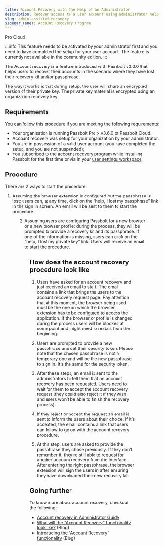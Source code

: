 ```yaml
---
title: Account Recovery with the Help of an Administrator
description: Recover access to a user account using administrator help via the account recovery program
slug: admin-assisted-recovery
sidebar_label: Account Recovery Program
---
```



<div style={{display: "flex", gap: "1rem"}}>
  <Chips link="https://www.passbolt.com/pricing/pro" isUnderMainTitle={true}>Pro</Chips>
  <Chips link="https://www.passbolt.com/pricing/cloud" isUnderMainTitle={true}>Cloud</Chips>
</div>

:::info
This feature needs to be activated by your administrator first and you need to have completed the setup for your user
account. The feature is currently not available in the community edition.
:::

The Account recovery is a feature introduced with Passbolt v3.6.0 that helps users to recover their
accounts in the scenario where they have lost their recovery kit and/or passphrase.

The way it works is that during setup, the user will share an encrypted version of their private key. The private key
material is encrypted using an organization recovery key.

## Requirements

You can follow this procedure if you are meeting the following requirements:

- Your organisation is running Passbolt Pro > v3.6.0 or Passbolt Cloud.
- Account recovery was setup for your organization by your administrator.
- You are in possession of a valid user account (you have completed the setup, and you are not suspended);
- You subscribed to the account recovery program while installing Passbolt for the first time or via in your [user settings workspace](/user/settings/browser/account-recovery-setup/).

## Procedure

There are 2 ways to start the procedure:

1. Assuming the browser extension is configured but the passphrase is lost: users can, at any time, click on the “help, I lost my passphrase” link in the sign in screen. An email will be sent to them to start the procedure.

<Figure
  src="/img/help/2024/03/user-login-lost-passphrase.png"
  alt="Login screen with lost passphrase"
  caption="fig. Login screen - lost passphrase"
/>

2. Assuming users are configuring Passbolt for a new browser or a new browser profile: during the process, they will be prompted to provide a recovery kit and its passphrase. If one of the information is missing, users can click on the “help, I lost my private key” link. Users will receive an email to start the procedure.

<Figure
  src="/img/help/2024/03/user-recover-lost-passphrase.png"
  alt="Setup on a new device with lost passphrase"
  caption="fig. Setup on a new device - lost passphrase"
/>

## How does the account recovery procedure look like

1. Users have asked for an account recovery and just received an email to start. The email contains a link that brings the users to the account recovery request page. Pay attention that at this moment, the browser being used must be the one on which the browser extension has to be configured to access the application. If the browser or profile is changed during the process users will be blocked at some point and might need to restart from the beginning.

2. Users are prompted to provide a new passphrase and set their security token. Please note that the chosen passphrase is not a temporary one and will be the new passphrase to sign in. It’s the same for the security token.

3. After these steps, an email is sent to the administrators to tell them that an account recovery has been requested. Users need to wait for them to accept the account recovery request (they could also reject it if they wish and users won’t be able to finish the recovery process).

4. If they reject or accept the request an email is sent to inform the users about their choice. If it’s accepted, the email contains a link that users can follow to go on with the account recovery procedure.

5. At this step, users are asked to provide the passphrase they chose previously. If they don’t remember it, they’re still able to request for another account recovery from the interface. After entering the right passphrase, the browser extension will sign the users in after ensuring they have downloaded their new recovery kit.

## Going further

To know more about account recovery, checkout the following:
- [Account recovery in Administrator Guide](/admin/authentication/account-recovery/)
- [What will the “Account Recovery” functionality look like?](https://www.passbolt.com/blog/what-will-the-account-recovery-functionality-look-like) (Blog)
- [Introducing the “Account Recovery” functionality](https://www.passbolt.com/blog/account-recovery) (Blog)
